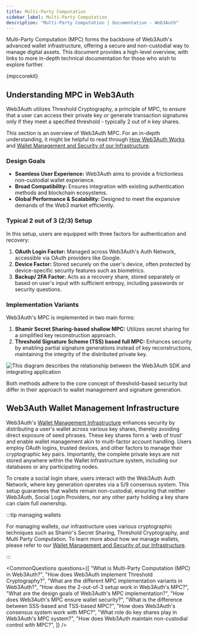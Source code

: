 ```yaml
---
title: Multi-Party Computation
sidebar_label: Multi-Party Computation
description: "Multi-Party Computation | Documentation - Web3Auth"
---
```




Multi-Party Computation (MPC) forms the backbone of Web3Auth's advanced wallet infrastructure,
offering a secure and non-custodial way to manage digital assets. This document provides a
high-level overview, with links to more in-depth technical documentation for those who wish to
explore further.

{mpccorekit}

## Understanding MPC in Web3Auth

Web3Auth utilizes Threshold Cryptography, a principle of MPC, to ensure that a user can access their
private key or generate transaction signatures only if they meet a specified threshold - typically 2
out of n key shares.

This section is an overview of Web3Auth MPC. For an in-depth understanding, it might be helpful to
read through [How Web3Auth Works](/how-web3auth-works) and
[Wallet Management and Security of our Infrastructure](/infrastructure).

### Design Goals

- **Seamless User Experience:** Web3Auth aims to provide a frictionless non-custodial wallet
  experience.
- **Broad Compatibility:** Ensures integration with existing authentication methods and blockchain
  ecosystems.
- **Global Performance & Scalability:** Designed to meet the expansive demands of the Web3 market
  efficiently.

### Typical 2 out of 3 (2/3) Setup

In this setup, users are equipped with three factors for authentication and recovery:

1. **OAuth Login Factor:** Managed across Web3Auth's Auth Network, accessible via OAuth providers
   like Google.
2. **Device Factor:** Stored securely on the user's device, often protected by device-specific
   security features such as biometrics.
3. **Backup/ 2FA Factor:** Acts as a recovery share, stored separately or based on user's input with
   sufficient entropy, including passwords or security questions.

### Implementation Variants

Web3Auth's MPC is implemented in two main forms:

1. **Shamir Secret Sharing-based shallow MPC:** Utilizes secret sharing for a simplified key
   reconstruction approach.
2. **Threshold Signature Scheme (TSS) based full MPC:** Enhances security by enabling partial
   signature generations instead of key reconstructions, maintaining the integrity of the
   distributed private key.

<picture>
  <source srcset={KeyManagementLight} media="(prefers-color-scheme: light)" />
  <source srcset={KeyManagementDark} media="(prefers-color-scheme: dark)" />
  <img
    src={KeyManagementLight}
    style={{ display: "block", maxHeight: "600px", margin: "20px auto" }}
    alt="This diagram describes the relationship between the Web3Auth SDK and integrating application"
  />
</picture>

Both methods adhere to the core concept of threshold-based security but differ in their approach to
wallet management and signature generation.

## Web3Auth Wallet Management Infrastructure

Web3Auth's [Wallet Management Infrastructure](/infrastructure/) enhances security by distributing a
user's wallet across various key shares, thereby avoiding direct exposure of seed phrases. These key
shares form a 'web of trust' and enable wallet management akin to multi-factor account handling.
Users employ OAuth logins, trusted devices, and other factors to manage their cryptographic key
pairs. Importantly, the complete private keys are not stored anywhere within the Wallet
Infrastructure system, including our databases or any participating nodes.

To create a social login share, users interact with the Web3Auth Auth Network, where key generation
operates via a 5/9 consensus system. This setup guarantees that wallets remain non-custodial,
ensuring that neither Web3Auth, Social Login Providers, nor any other party holding a key share can
claim full ownership.

:::tip managing wallets

For managing wallets, our infrastructure uses various cryptographic techniques such as Shamir's
Secret Sharing, Threshold Cryptography, and Multi Party Computation. To learn more about how we
manage wallets, please refer to our
[Wallet Management and Security of our Infrastructure](/infrastructure/).

:::

<CommonQuestions
  questions={[
    "What is Multi-Party Computation (MPC) in Web3Auth?",
    "How does Web3Auth implement Threshold Cryptography?",
    "What are the different MPC implementation variants in Web3Auth?",
    "How does the 2-out-of-3 setup work in Web3Auth's MPC?",
    "What are the design goals of Web3Auth's MPC implementation?",
    "How does Web3Auth's MPC ensure wallet security?",
    "What is the difference between SSS-based and TSS-based MPC?",
    "How does Web3Auth's consensus system work with MPC?",
    "What role do key shares play in Web3Auth's MPC system?",
    "How does Web3Auth maintain non-custodial control with MPC?",
  ]}
/>
